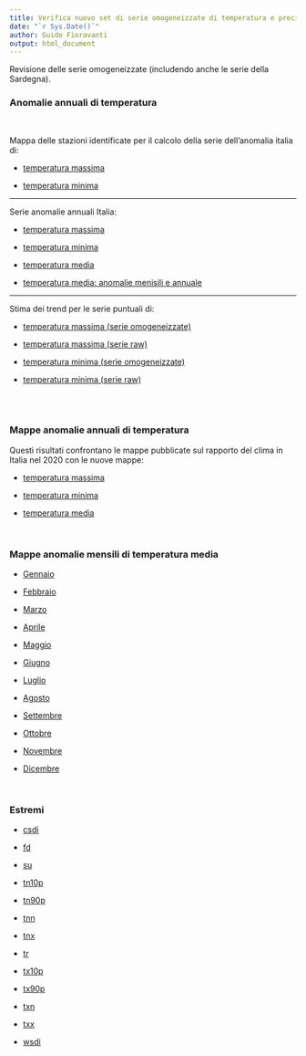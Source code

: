 ```yaml
---
title: Verifica nuovo set di serie omogeneizzate di temperatura e precipitazione
date: "`r Sys.Date()`"
author: Guido Fioravanti
output: html_document
---
```


Revisione delle serie omogeneizzate (includendo anche le serie della Sardegna).

### Anomalie annuali di temperatura

<br>

Mappa delle stazioni identificate per il calcolo della serie dell'anomalia italia di:

- [temperatura massima](stazioni_identificate_per_anomalie/tmax/mappa.html)

- [temperatura minima](stazioni_identificate_per_anomalie/tmin/mappa.html)

<hr>

Serie anomalie annuali Italia:

- [temperatura massima](./grafici_anomalie_annuali/tmax/grafico.html)

- [temperatura minima](./grafici_anomalie_annuali/tmin/grafico.html)

- [temperatura media](./grafici_anomalie_annuali/tmean/grafico.html)

- [temperatura media: anomalie menisili e annuale](./figura3.4/anomalia_media_2020_annuale_mensile.html)


<hr>

Stima dei trend per le serie puntuali di:

- [temperatura massima (serie omogeneizzate)](./trends/tmax/mappa_dei_trends/mappaDeiTrends.html)

- [temperatura massima (serie raw)](./trends/tmax/mappa_dei_trends_serie_raw/mappaDeiTrends.html)

- [temperatura minima (serie omogeneizzate)](./trends/tmin/mappa_dei_trends/mappaDeiTrends.html)

- [temperatura minima (serie raw)](./trends/tmin/mappa_dei_trends_serie_raw/mappaDeiTrends.html)


<br><br>



### Mappe anomalie annuali di temperatura

Questi risultati confrontano le mappe pubblicate sul rapporto del clima in Italia nel 2020 con le nuove mappe:

- [temperatura massima](./mappe_anomalie/tmax/mappaAnomaliaAnnualeTmax/confrontaMappe.html)

- [temperatura minima](./mappe_anomalie/tmin/mappaAnomaliaAnnualeTmin/confrontaMappe.html)

- [temperatura media](./mappe_anomalie/tmean/mappaAnomaliaAnnualeTmean/confrontaMappe.html)

<br>

### Mappe anomalie mensili di temperatura media

- [Gennaio](./mappe_anomalie/tmean/mappaAnomalieMensiliTmean/confrontaMappe01.html)

- [Febbraio](./mappe_anomalie/tmean/mappaAnomalieMensiliTmean/confrontaMappe02.html)

- [Marzo](./mappe_anomalie/tmean/mappaAnomalieMensiliTmean/confrontaMappe03.html)

- [Aprile](./mappe_anomalie/tmean/mappaAnomalieMensiliTmean/confrontaMappe04.html)

- [Maggio](./mappe_anomalie/tmean/mappaAnomalieMensiliTmean/confrontaMappe05.html)

- [Giugno](./mappe_anomalie/tmean/mappaAnomalieMensiliTmean/confrontaMappe06.html)

- [Luglio](./mappe_anomalie/tmean/mappaAnomalieMensiliTmean/confrontaMappe07.html)

- [Agosto](./mappe_anomalie/tmean/mappaAnomalieMensiliTmean/confrontaMappe08.html)

- [Settembre](./mappe_anomalie/tmean/mappaAnomalieMensiliTmean/confrontaMappe09.html)

- [Ottobre](./mappe_anomalie/tmean/mappaAnomalieMensiliTmean/confrontaMappe10.html)

- [Novembre](./mappe_anomalie/tmean/mappaAnomalieMensiliTmean/confrontaMappe11.html)

- [Dicembre](./mappe_anomalie/tmean/mappaAnomalieMensiliTmean/confrontaMappe12.html)

<br>

### Estremi

- [csdi](./estremi/csdi/csdi.html)

- [fd](./estremi/fd/fd.html)

- [su](./estremi/su/su.html)

- [tn10p](./estremi/tn10p/tn10p.html)

- [tn90p](./estremi/tn90p/tn90p.html)

- [tnn](./estremi/tnn/tnn.html)

- [tnx](./estremi/tnx/tnx.html)

- [tr](./estremi/tr/tr.html)

- [tx10p](./estremi/tx10p/tx10p.html)

- [tx90p](./estremi/tx90p/tx90p.html)

- [txn](./estremi/txn/txn.html)

- [txx](./estremi/txx/txx.html)

- [wsdi](./estremi/wsdi/wsdi.html)

<br><br>




